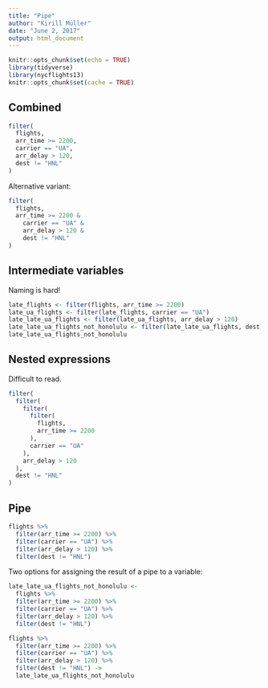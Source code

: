 ```yaml
---
title: "Pipe"
author: "Kirill Müller"
date: "June 2, 2017"
output: html_document
---
```


```r
knitr::opts_chunk$set(echo = TRUE)
library(tidyverse)
library(nycflights13)
knitr::opts_chunk$set(cache = TRUE)
```


## Combined

```r
filter(
  flights,
  arr_time >= 2200,
  carrier == "UA",
  arr_delay > 120,
  dest != "HNL"
)
```


Alternative variant:

```r
filter(
  flights,
  arr_time >= 2200 &
    carrier == "UA" &
    arr_delay > 120 &
    dest != "HNL"
)

```

## Intermediate variables

Naming is hard!

```r
late_flights <- filter(flights, arr_time >= 2200)
late_ua_flights <- filter(late_flights, carrier == "UA")
late_late_ua_flights <- filter(late_ua_flights, arr_delay > 120)
late_late_ua_flights_not_honolulu <- filter(late_late_ua_flights, dest != "HNL")
late_late_ua_flights_not_honolulu
```

## Nested expressions

Difficult to read.

```r
filter(
  filter(
    filter(
      filter(
        flights,
        arr_time >= 2200
      ),
      carrier == "UA"
    ),
    arr_delay > 120
  ),
  dest != "HNL"
)
```

## Pipe

```r
flights %>% 
  filter(arr_time >= 2200) %>% 
  filter(carrier == "UA") %>% 
  filter(arr_delay > 120) %>% 
  filter(dest != "HNL")
```

Two options for assigning the result of a pipe to a variable:

```r
late_late_ua_flights_not_honolulu <-
  flights %>% 
  filter(arr_time >= 2200) %>% 
  filter(carrier == "UA") %>% 
  filter(arr_delay > 120) %>% 
  filter(dest != "HNL")
```

```r
flights %>% 
  filter(arr_time >= 2200) %>% 
  filter(carrier == "UA") %>% 
  filter(arr_delay > 120) %>% 
  filter(dest != "HNL") ->
  late_late_ua_flights_not_honolulu
```
